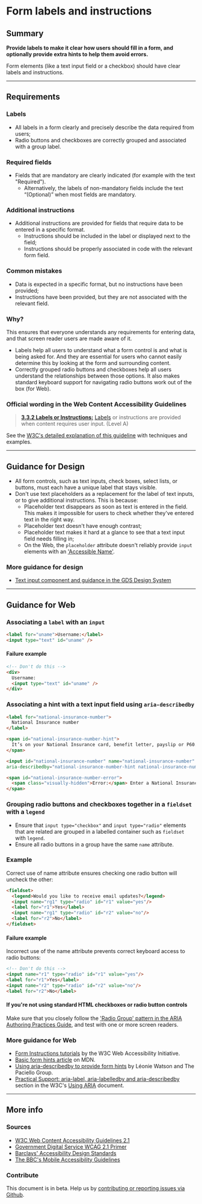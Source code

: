 
# Form labels and instructions

## Summary

**Provide labels to make it clear how users should fill in a form, and optionally provide extra hints to help them avoid errors.**

Form elements (like a text input field or a checkbox) should have clear labels and instructions.

---

## Requirements

### Labels

* All labels in a form clearly and precisely describe the data required from users;
* Radio buttons and checkboxes are correctly grouped and associated with a group label.

### Required fields

* Fields that are mandatory are clearly indicated (for example with the text "Required").
  * Alternatively, the labels of non-mandatory fields include the text “(Optional)” when most fields are mandatory.

### Additional instructions

* Additional instructions are provided for fields that require data to be entered in a specific format.
  * Instructions should be included in the label or displayed next to the field;
  * Instructions should be properly associated in code with the relevant form field.

### Common mistakes

*   Data is expected in a specific format, but no instructions have been provided;
*   Instructions have been provided, but they are not associated with the relevant field.

### Why?

This ensures that everyone understands any requirements for entering data, and that screen reader users are made aware of it.
* Labels help all users to understand what a form control is and what is being asked for. And they are essential for users who cannot easily determine this by looking at the form and surrounding content.
* Correctly grouped radio buttons and checkboxes help all users understand the relationships between those options. It also makes standard keyboard support for navigating radio buttons work out of the box (for Web).

### Official wording in the Web Content Accessibility Guidelines

> [**3.3.2 Labels or Instructions:**](https://www.w3.org/TR/UNDERSTANDING-WCAG20/minimize-error-cues.html) [Labels](https://www.w3.org/TR/UNDERSTANDING-WCAG20/minimize-error-cues.html#labeldef) or instructions are provided when content requires user input. (Level A)

See the [W3C's detailed explanation of this guideline](https://www.w3.org/TR/UNDERSTANDING-WCAG20/minimize-error-cues.html) with techniques and examples.

---

## Guidance for Design

* All form controls, such as text inputs, check boxes, select lists, or buttons, must each have a unique label that stays visible.
* Don't use text placeholders as a replacement for the label of text inputs, or to give additional instructions. This is because:
  * Placeholder text disappears as soon as text is entered in the field. This makes it impossible for users to check whether they've entered text in the right way.
  * Placeholder text doesn't have enough contrast;
  * Placeholder text makes it hard at a glance to see that a text input field needs filling in;
  * On the Web, the `placeholder` attribute doesn't reliably provide `input` elements with an ['Accessible Name'](/playbook/definitions#accessible-name).

### More guidance for design

* [Text input component and guidance in the GDS Design System](https://design-system.service.gov.uk/components/text-input/#hint-text)

---

## Guidance for Web

### Associating a `label` with an `input`

```html
<label for="uname">Username:</label>
<input type="text" id="uname" />
```

#### Failure example

```html
<!-- Don't do this -->
<div>
  Username:
  <input type="text" id="uname" />
</div>
```

### Associating a hint with a text input field using `aria-describedby`

```html
<label for="national-insurance-number">
  National Insurance number
</label>

<span id="national-insurance-number-hint">
  It’s on your National Insurance card, benefit letter, payslip or P60. For example, ‘QQ 12 34 56 C’.
</span>

<input id="national-insurance-number" name="national-insurance-number" type="text"
aria-describedby="national-insurance-number-hint national-insurance-number-error">

<span id="national-insurance-number-error">
  <span class="visually-hidden">Error:</span> Enter a National Insurance number in the correct format
</span>
```

### Grouping radio buttons and checkboxes together in a `fieldset` with a `legend`

* Ensure that `input type="checkbox"` and `input type="radio"` elements that are related are grouped in a labelled container such as `fieldset` with `legend`.
* Ensure all radio buttons in a group have the same `name` attribute.

### Example

Correct use of name attribute ensures checking one radio button will uncheck the other:

```html
<fieldset>
  <legend>Would you like to receive email updates?</legend>
  <input name="rg1" type="radio" id="r1" value="yes"/>
  <label for="r1">Yes</label>
  <input name="rg1" type="radio" id="r2" value="no"/>
  <label for="r2">No</label>
</fieldset>
```

#### Failure example

Incorrect use of the name attribute prevents correct keyboard access to radio buttons:

```html
<!-- Don't do this -->
<input name="r1" type="radio" id="r1" value="yes"/>
<label for="r1">Yes</label>
<input name="r2" type="radio" id="r2" value="no"/>
<label for="r2">No</label>
```

#### If you're not using standard HTML checkboxes or radio button controls

Make sure that you closely follow the ['Radio Group' pattern in the ARIA Authoring Practices Guide](https://www.w3.org/TR/wai-aria-practices-1.1/#radiobutton), and test with one or more screen readers.

### More guidance for Web

* [Form Instructions tutorials](https://www.w3.org/WAI/tutorials/forms/instructions/) by the W3C Web Accessibility Initiative.
* [Basic form hints article](https://developer.mozilla.org/en-US/docs/Web/Accessibility/ARIA/forms/Basic_form_hints) on MDN.
* [Using aria-describedby to provide form hints](https://www.paciellogroup.com/blog/2014/12/using-aria-describedby-to-provide-helpful-form-hints/) by Léonie Watson and The Paciello Group.
* [Practical Support: aria-label, aria-labelledby and aria-describedby](https://www.w3.org/TR/using-aria/#practical-support-aria-label-aria-labelledby-and-aria-describedby) section in the W3C's [Using ARIA](https://www.w3.org/TR/using-aria/) document.

---

## More info

### Sources

* [W3C Web Content Accessibility Guidelines 2.1](https://www.w3.org/TR/WCAG21/)
* [Government Digital Service WCAG 2.1 Primer](https://alphagov.github.io/wcag-primer/)
* [Barclays' Accessibility Design Standards](https://home.barclays/who-we-are/our-suppliers/our-requirements-of-external-suppliers/)
* [The BBC's Mobile Accessibility Guidelines](https://www.bbc.co.uk/guidelines/futuremedia/accessibility/mobile/summary)

### Contribute

This document is in beta. Help us by [contributing or reporting issues via Github](https://github.com/web-accessibility-io/web-accessibility.io).
